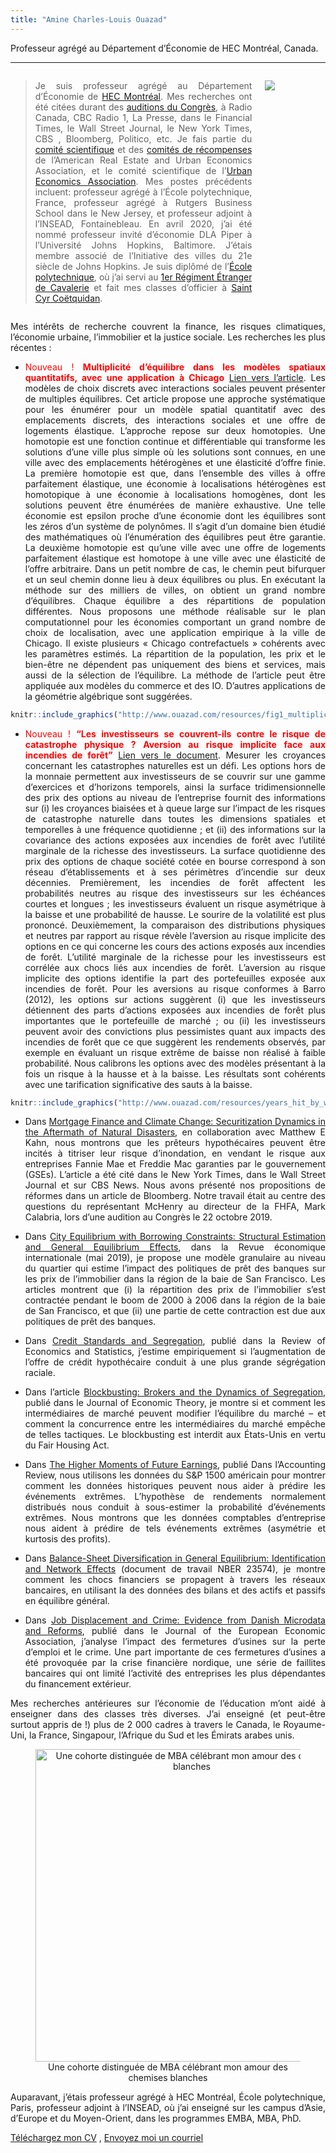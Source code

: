 ```yaml
---
title: "Amine Charles-Louis Ouazad"
---
```

<style>
body {
text-align: justify}
</style>

Professeur agrégé au Département d'Économie de HEC Montréal, Canada.

___
::: columns

:::: {.column width="80%"}
> Je suis professeur agrégé au Département d'Économie de [HEC Montréal](https://www.hec.ca/en/profs/amine.ouazad.html). Mes recherches ont été citées durant des [auditions du Congrès](https://youtu.be/c9lrud-Uaok?t=2610), à Radio Canada, CBC Radio 1, La Presse, dans le Financial Times, le Wall Street Journal, le New York Times, CBS , Bloomberg, Politico, etc. Je fais partie du [comité scientifique](https://www.areuea.org/international) et des [comités de récompenses](https://www.areuea.org/awards-committee) de l'American Real Estate and Urban Economics Association, et le comité scientifique de l'[Urban Economics Association](https://urbannomics.org/meetings/). Mes postes précédents incluent: professeur agrégé à l'École polytechnique, France, professeur agrégé à Rutgers Business School dans le New Jersey, et professeur adjoint à l'INSEAD, Fontainebleau. En avril 2020, j'ai été nommé professeur invité d'économie DLA Piper à l'Université Johns Hopkins, Baltimore. J'étais membre associé de l'Initiative des villes du 21e siècle de Johns Hopkins. Je suis diplômé de l'[École polytechnique](https://www.polytechnique.edu/), où j'ai servi au [1er Régiment Étranger de Cavalerie](https://www.defense.gouv.fr/terre/nos-unites/nos-regiments/1er-regiment-etranger-cavalerie) et fait mes classes d'officier à [Saint Cyr Coëtquidan](https://www.terre.defense.gouv.fr/amscc).
::::

:::: {.column width="20%"}
![](https://github.com/aouazad/Website/blob/83504bc3ab6ba51f486f503a4835bca6eefd32bc/pics/picture_2022.jpeg?raw=true)
::::

:::

Mes intérêts de recherche couvrent la finance, les risques climatiques, l'économie urbaine, l'immobilier et la justice sociale.
Les recherches les plus récentes :

- <span style="color:red">Nouveau ! **Multiplicité d'équilibre dans les modèles spatiaux quantitatifs, avec une application à Chicago** [Lien vers l'article](https://papers.ssrn.com/sol3/papers.cfm?abstract_id=4699361)</span>. Les modèles de choix discrets avec interactions sociales peuvent présenter de multiples équilibres. Cet article propose une approche systématique pour les énumérer pour un modèle spatial quantitatif avec des emplacements discrets, des interactions sociales et une offre de logements élastique. L'approche repose sur deux homotopies. Une homotopie est une fonction continue et différentiable qui transforme les solutions d’une ville plus simple où les solutions sont connues, en une ville avec des emplacements hétérogènes et une élasticité d’offre finie. La première homotopie est que, dans l’ensemble des villes à offre parfaitement élastique, une économie à localisations hétérogènes est homotopique à une économie à localisations homogènes, dont les solutions peuvent être énumérées de manière exhaustive. Une telle économie est epsilon proche d’une économie dont les équilibres sont les zéros d’un système de polynômes. Il s’agit d’un domaine bien étudié des mathématiques où l’énumération des équilibres peut être garantie. La deuxième homotopie est qu’une ville avec une offre de logements parfaitement élastique est homotope à une ville avec une élasticité de l’offre arbitraire. Dans un petit nombre de cas, le chemin peut bifurquer et un seul chemin donne lieu à deux équilibres ou plus. En exécutant la méthode sur des milliers de villes, on obtient un grand nombre d’équilibres. Chaque équilibre a des répartitions de population différentes. Nous proposons une méthode réalisable sur le plan computationnel pour les économies comportant un grand nombre de choix de localisation, avec une application empirique à la ville de Chicago. Il existe plusieurs « Chicago contrefactuels » cohérents avec les paramètres estimés. La répartition de la population, les prix et le bien-être ne dépendent pas uniquement des biens et services, mais aussi de la sélection de l'équilibre. La méthode de l'article peut être appliquée aux modèles du commerce et des IO. D'autres applications de la géométrie algébrique sont suggérées.
<center>
```r
knitr::include_graphics("http://www.ouazad.com/resources/fig1_multiplicity.png"); knitr::include_graphics("http://www.ouazad.com/resources/fig2_multiplicity.png")
```
</center>

- <span style="color:red">Nouveau ! **"Les investisseurs se couvrent-ils contre le risque de catastrophe physique ? Aversion au risque implicite face aux incendies de forêt"** [Lien vers le document](https://papers.ssrn.com/sol3/papers.cfm?abstract_id=4188871)</span>. Mesurer les croyances concernant les catastrophes naturelles est un défi. Les options hors de la monnaie permettent aux investisseurs de se couvrir sur une gamme d'exercices et d'horizons temporels, ainsi la surface tridimensionnelle des prix des options au niveau de l'entreprise fournit des informations sur (i) les croyances biaisées et à queue large sur l'impact de les risques de catastrophe naturelle dans toutes les dimensions spatiales et temporelles à une fréquence quotidienne ; et (ii) des informations sur la covariance des actions exposées aux incendies de forêt avec l'utilité marginale de la richesse des investisseurs. La surface quotidienne des prix des options de chaque société cotée en bourse correspond à son réseau d'établissements et à ses périmètres d'incendie sur deux décennies. Premièrement, les incendies de forêt affectent les probabilités neutres au risque des investisseurs sur les échéances courtes et longues ; les investisseurs évaluent un risque asymétrique à la baisse et une probabilité de hausse. Le sourire de la volatilité est plus prononcé. Deuxièmement, la comparaison des distributions physiques et neutres par rapport au risque révèle l’aversion au risque implicite des options en ce qui concerne les cours des actions exposés aux incendies de forêt. L’utilité marginale de la richesse pour les investisseurs est corrélée aux chocs liés aux incendies de forêt. L’aversion au risque implicite des options identifie la part des portefeuilles exposée aux incendies de forêt. Pour les aversions au risque conformes à Barro (2012), les options sur actions suggèrent (i) que les investisseurs détiennent des parts d’actions exposées aux incendies de forêt plus importantes que le portefeuille de marché ; ou (ii) les investisseurs peuvent avoir des convictions plus pessimistes quant aux impacts des incendies de forêt que ce que suggèrent les rendements observés, par exemple en évaluant un risque extrême de baisse non réalisé à faible probabilité. Nous calibrons les options avec des modèles présentant à la fois un risque à la hausse et à la baisse. Les résultats sont cohérents avec une tarification significative des sauts à la baisse.
<center>
```r
knitr::include_graphics("http://www.ouazad.com/resources/years_hit_by_wildfire.png"); knitr::include_graphics("http://www.ouazad.com/resources/Impact_RND.png")
```
</center>

- Dans [Mortgage Finance and Climate Change: Securitization Dynamics in the Aftermath of Natural Disasters](https://academic.oup.com/rfs/advance-article-abstract/doi/10.1093/rfs/hhab124/6427560), en collaboration avec Matthew E Kahn, nous montrons que les prêteurs hypothécaires peuvent être incités à titriser leur risque d'inondation, en vendant le risque aux entreprises Fannie Mae et Freddie Mac garanties par le gouvernement (GSEs). L'article a été cité dans le New York Times, dans le Wall Street Journal et sur CBS News. Nous avons présenté nos propositions de réformes dans un article de Bloomberg. Notre travail était au centre des questions du représentant McHenry au directeur de la FHFA, Mark Calabria, lors d’une audition au Congrès le 22 octobre 2019.

- Dans [City Equilibrium with Borrowing Constraints: Structural Estimation and General Equilibrium Effects](https://onlinelibrary.wiley.com/doi/abs/10.1111/iere.12366), dans la Revue économique internationale (mai 2019), je propose une modèle granulaire au niveau du quartier qui estime l'impact des politiques de prêt des banques sur les prix de l'immobilier dans la région de la baie de San Francisco. Les articles montrent que (i) la répartition des prix de l’immobilier s’est contractée pendant le boom de 2000 à 2006 dans la région de la baie de San Francisco, et que (ii) une partie de cette contraction est due aux politiques de prêt des banques.

- Dans [Credit Standards and Segregation](https://direct.mit.edu/rest/article-abstract/98/5/880/58620/Credit-Standards-and-Segregation), publié dans la Review of Economics and Statistics, j'estime empiriquement si l’augmentation de l’offre de crédit hypothécaire conduit à une plus grande ségrégation raciale.

- Dans l'article [Blockbusting: Brokers and the Dynamics of Segregation](https://www.sciencedirect.com/science/article/abs/pii/S0022053115000393), publié dans le Journal of Economic Theory, je montre si et comment les intermédiaires de marché peuvent modifier l’équilibre du marché – et comment la concurrence entre les intermédiaires du marché empêche de telles tactiques. Le blockbusting est interdit aux États-Unis en vertu du Fair Housing Act.

- Dans [The Higher Moments of Future Earnings](https://meridian.allenpress.com/accounting-review/article-abstract/96/1/91/436163/The-Higher-Moments-of-Future-Earnings), publié Dans l’Accounting Review, nous utilisons les données du S&P 1500 américain pour montrer comment les données historiques peuvent nous aider à prédire les événements extrêmes. L’hypothèse de rendements normalement distribués nous conduit à sous-estimer la probabilité d’événements extrêmes. Nous montrons que les données comptables d’entreprise nous aident à prédire de tels événements extrêmes (asymétrie et kurtosis des profits).

- Dans [Balance-Sheet Diversification in General Equilibrium: Identification and Network Effects](https://www.nber.org/papers/w23572) (document de travail NBER 23574), je montre comment les chocs financiers se propagent à travers les réseaux bancaires, en utilisant la des données des bilans et des actifs et passifs en équilibre général.

- Dans [Job Displacement and Crime: Evidence from Danish Microdata and Reforms](https://academic.oup.com/jeea/article-abstract/18/5/2182/5593807?redirectedFrom=fulltext), publié dans le Journal of the European Economic Association, j'analyse l'impact des fermetures d'usines sur la perte d'emploi et le crime. Une part importante de ces fermetures d’usines a été provoquée par la crise financière nordique, une série de faillites bancaires qui ont limité l’activité des entreprises les plus dépendantes du financement extérieur.

Mes recherches antérieures sur l’économie de l’éducation m’ont aidé à enseigner dans des classes très diverses. J'ai enseigné (et peut-être surtout appris de !) plus de 2 000 cadres à travers le Canada, le Royaume-Uni, la France, Singapour, l'Afrique du Sud et les Émirats arabes unis.

<center>
![Une cohorte distinguée de MBA célébrant mon amour des chemises blanches](http://www.ouazad.com/resources/INSEAD_MBA_classroom_pic.jpeg){width=500px}
</center>

Auparavant, j'étais professeur agrégé à HEC Montréal, École polytechnique, Paris, professeur adjoint à l'INSEAD, où j'ai enseigné sur les campus d'Asie, d'Europe et du Moyen-Orient, dans les programmes EMBA, MBA, PhD.

[Téléchargez mon CV](https://www.dropbox.com/s/7bxko0colym49wg/1_CV%20-%20Amine%20Ouazad%20-%20Feb%202022.pdf?dl=0) , [Envoyez moi un courriel](mailto:amine.ouazad@hec.ca)



